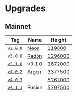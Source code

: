 # Upgrades

## Mainnet

| Tag                                                                   | Name                             | Height                                                  |
|-----------------------------------------------------------------------|----------------------------------|---------------------------------------------------------|
| [`v2.0.0`](https://github.com/noble-assets/noble/releases/tag/v2.0.0) | [Neon](/network/upgrades/neon)   | [119000](https://www.mintscan.io/noble/blocks/119000)   |
| [`v3.0.0`](https://github.com/noble-assets/noble/releases/tag/v3.0.0) | [Radon](/network/upgrades/radon) | [1296000](https://www.mintscan.io/noble/blocks/1296000) |
| [`v3.1.0`](https://github.com/noble-assets/noble/releases/tag/v3.1.0) | v3.1.0                           | [2672000](https://www.mintscan.io/noble/block/2672000)  |
| [`v4.0.2`](https://github.com/noble-assets/noble/releases/tag/v4.0.2) | [Argon](/network/upgrades/argon) | [3377500](https://www.mintscan.io/noble/block/3377500)  |
| [`v4.0.3`](https://github.com/noble-assets/noble/releases/tag/v4.0.3) |                                  | [5262000](https://www.mintscan.io/noble/block/5262000)  |
| [`v4.1.1`](https://github.com/noble-assets/noble/releases/tag/v4.1.1) | Fusion                           | [5797500](https://www.mintscan.io/noble/block/5797500)  |
